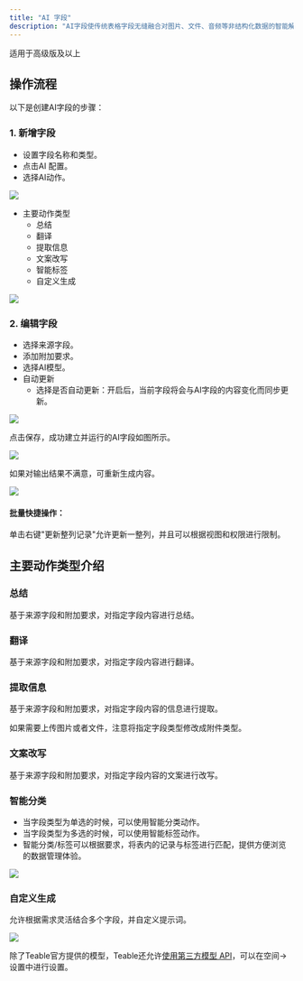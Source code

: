 ```yaml
---
title: "AI 字段"
description: "AI字段使传统表格字段无缝融合对图片、文件、音频等非结构化数据的智能解析，并具备大模型的数据分析与自动化处理能力。借助AI字段，Teable允许用户轻松快速地处理表中信息，减少在基础内容上的重复操作。"
---
```


<Tip>适用于高级版及以上</Tip>

## 操作流程

以下是创建AI字段的步骤：

### 1. 新增字段
- 设置字段名称和类型。
- 点击AI 配置。
- 选择AI动作。

![](/images/2025-04-14-18-03-37.png)

- 主要动作类型
  - 总结
  - 翻译
  - 提取信息
  - 文案改写
  - 智能标签
  - 自定义生成

![](/images/2025-04-07-19-18-24.png)

### 2. 编辑字段
- 选择来源字段。
- 添加附加要求。
- 选择AI模型。
- 自动更新
  - 选择是否自动更新：开启后，当前字段将会与AI字段的内容变化而同步更新。

![](/images/2025-04-09-11-29-08.png)

点击保存，成功建立并运行的AI字段如图所示。

![](/images/2025-04-09-11-10-39.png)

如果对输出结果不满意，可重新生成内容。

![](/images/2025-04-09-11-11-40.png)

#### 批量快捷操作：

单击右键"更新整列记录"允许更新一整列，并且可以根据视图和权限进行限制。

## 主要动作类型介绍

### 总结
基于来源字段和附加要求，对指定字段内容进行总结。
###  翻译
基于来源字段和附加要求，对指定字段内容进行翻译。
### 提取信息
基于来源字段和附加要求，对指定字段内容的信息进行提取。
   
<Tip> 如果需要上传图片或者文件，注意将指定字段类型修改成附件类型。</Tip>

###  文案改写
基于来源字段和附加要求，对指定字段内容的文案进行改写。
###  智能分类
- 当字段类型为单选的时候，可以使用智能分类动作。
- 当字段类型为多选的时候，可以使用智能标签动作。
- 智能分类/标签可以根据要求，将表内的记录与标签进行匹配，提供方便浏览的数据管理体验。

![](/images/2025-04-14-18-08-38.png)

###  自定义生成
允许根据需求灵活结合多个字段，并自定义提示词。

![](/images/2025-04-14-18-02-35.png)

<Tip> 除了Teable官方提供的模型，Teable还允许[使用第三方模型 API](/zh/basic/space/custom-api)，可以在空间→设置中进行设置。 </Tip>